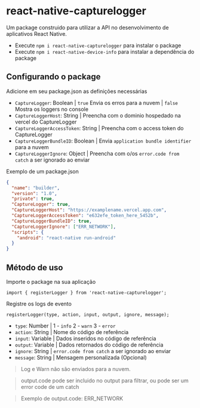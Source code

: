 # react-native-capturelogger

Um package construido para utilizar a API no desenvolvimento de aplicativos React Native.

- Execute `npm i react-native-capturelogger` para instalar o package
- Execute `npm i react-native-device-info` para instalar a dependência do package

## Configurando o package

Adicione em seu package.json as definições necessárias

- `CaptureLogger`: Boolean | `true` Envia os erros para a nuvem | `false` Mostra os loggers no console
- `CaptureLoggerHost`: String | Preencha com o dominio hospedado na vercel do CaptureLogger
- `CaptureLoggerAccessToken`: String | Preencha com o access token do CaptureLogger
- `CaptureLoggerBundleID`: Boolean | Envia `application bundle identifier` para a nuvem
- `CaptureLoggerIgnore`: Object | Preencha com o/os `error.code from catch` a ser ignorado ao enviar

Exemplo de um package.json

```json
{
  "name": "builder",
  "version": "1.0",
  "private": true,
  "CaptureLogger": true,
  "CaptureLoggerHost": "https://examplename.vercel.app.com",
  "CaptureLoggerAccessToken": "e632efe_token_here_5452b",
  "CaptureLoggerBundleID": true,
  "CaptureLoggerIgnore": ["ERR_NETWORK"],
  "scripts": {
    "android": "react-native run-android"
  }
}
```

## Método de uso

Importe o package na sua aplicação

`import { registerLogger } from 'react-native-capturelogger';`

Registre os logs de evento

`registerLogger(type, action, input, output, ignore, message);`

- `type`: Number | 1 - `info` 2 - `warn` 3 - `error`
- `action`: String | Nome do código de referência
- `input`: Variable | Dados inseridos no código de referência
- `output`: Variable | Dados retornados do código de referência
- `ignore`: String | `error.code from catch` a ser ignorado ao enviar
- `message`: String | Mensagem personalizada (Opcional)

> Log e Warn não são enviados para a nuvem.

> output.code pode ser incluido no output para filtrar, ou pode ser um error code de um catch

> Exemplo de output.code: ERR_NETWORK
